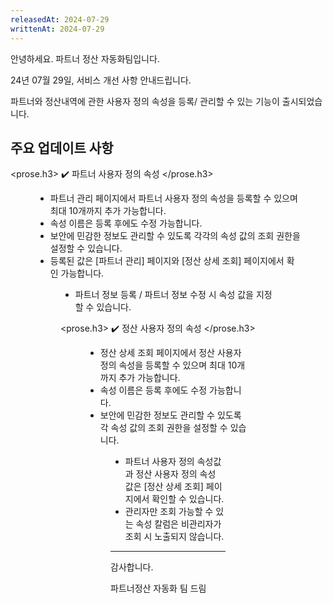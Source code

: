 ```yaml
---
releasedAt: 2024-07-29
writtenAt: 2024-07-29
---
```




안녕하세요. 파트너 정산 자동화팀입니다.

24년 07월 29일, 서비스 개선 사항 안내드립니다.

파트너와 정산내역에 관한 사용자 정의 속성을 등록/ 관리할 수 있는 기능이 출시되었습니다.

## 주요 업데이트 사항

<prose.h3>
  ✔️ 파트너 사용자 정의 속성
</prose.h3>

<Figure src={Image1} caption="파트너 관리 > 파트너 사용자 정의 속성" />

- 파트너 관리 페이지에서 파트너 사용자 정의 속성을 등록할 수 있으며 최대 10개까지 추가 가능합니다.
- 속성 이름은 등록 후에도 수정 가능합니다.
- 보안에 민감한 정보도 관리할 수 있도록 각각의 속성 값의 조회 권한을 설정할 수 있습니다.
- 등록된 값은 [파트너 관리] 페이지와 [정산 상세 조회] 페이지에서 확인 가능합니다.

<Figure src={Image2} caption="파트너 관리 > 파트너 정보 수정" />

- 파트너 정보 등록 / 파트너 정보 수정 시 속성 값을 지정할 수 있습니다.

<prose.h3>
  ✔️ 정산 사용자 정의 속성
</prose.h3>

<Figure src={Image3} caption="정산 상세 조회 > 정산 사용자 정의 속성" />

- 정산 상세 조회 페이지에서 정산 사용자 정의 속성을 등록할 수 있으며 최대 10개까지 추가 가능합니다.
- 속성 이름은 등록 후에도 수정 가능합니다.
- 보안에 민감한 정보도 관리할 수 있도록 각 속성 값의 조회 권한을 설정할 수 있습니다.

<Figure src={Image4} caption="정산 상세 조회" />

- 파트너 사용자 정의 속성값과 정산 사용자 정의 속성 값은 [정산 상세 조회] 페이지에서 확인할 수 있습니다.
- 관리자만 조회 가능할 수 있는 속성 칼럼은 비관리자가 조회 시 노출되지 않습니다.

---

감사합니다.

파트너정산 자동화 팀 드림

